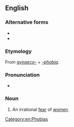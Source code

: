 ==English==

===Alternative forms===
* {{l|en|gynæcophobia}}
* {{l|en|gynecophobia}}

===Etymology===
From ''[[gynaeco-]]'' + ''[[-phobia]]''.

===Pronunciation===
* {{IPA|/ɡaɪnɪkəˈfəʊbɪə/|lang=en}}

===Noun===
{{en-noun}}

# {{lb|en|psychology}} An irrational [[fear]] of [[women]].

[[Category:en:Phobias]]